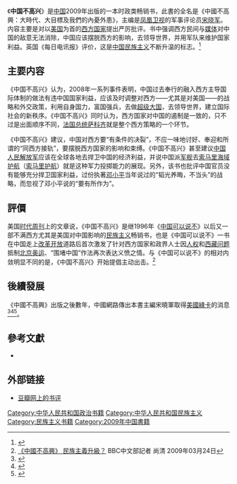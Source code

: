 {{Infobox Book 
| name                 = 中国不高兴：大时代、大目标及我们的内忧外患
| image                = [[File:Unhappy_China.jpg|200px]]
| caption              =封面
| author               = [[宋晓军|宋晓军]]，[[王小东|王小东]]，[[黄纪苏|黄纪苏]]，[[宋强|宋强]]，[[刘仰|刘仰]]
| illustrator          =
| cover_artist         = 
| country              = {{flagicon|PRC}} [[中华人民共和国|中华人民共和国]]
| language             = [[简体中文|简体中文]]
| series               = 
| subject              = [[政治|政治]]
| publisher            = [[江苏人民出版社|江苏人民出版社]]
| release_date         = 2009年2月
| media_type           = [[平装本|平装本]]
| pages                = 295页
| format               = 16开
| isbn                 = ISBN 978-7-214-05606-1
| oclc                 = 
}}
《'''中国不高兴'''》是[[中国|中国]]2009年出版的一本时政类畅销书，此書的全名是《中國不高興：大時代、大目標及我們的內憂外患》，主编是[[凤凰卫视|凤凰卫视]]的军事评论员[[宋晓军|宋晓军]]。内容主要是对以[[美国|美国]]为首的[[西方国家|西方国家]]提出严厉批评。书中强调西方民间与[[新聞媒體|媒体]]对中国的敌意无法消除，中国应该摆脱西方的影响，去领导世界，并用军队来维护国家利益。英国《每日电讯报》评价，这是[[中国民族主义|中国民族主义]]不断升温的标志。<ref>{{cite web|url=http://www.nanfangdaily.com.cn/nfzm/200904020118.asp|title=中国不高兴》引发的高兴与不高兴|work=南方周末|date=2009-04-02|accessdate=2010-02-19|archive-url=https://web.archive.org/web/20090411024722/http://www.nanfangdaily.com.cn/nfzm/200904020118.asp|archive-date=2009-04-11|dead-url=no}}</ref>

==主要内容==
《中国不高兴》认为，2008年一系列事件表明，中国过去奉行的融入西方主导国际体制的做法有违中国国家利益，应该及时调整对西方——尤其是对美国——的战略和外交政策，利用自身国力，富国强兵，去做[[超级大国|超级大国]]，去领导世界，建立国际社会的新秩序。《中国不高兴》同时认为，西方国家对中国的遏制是一致的，只不过是出面顺序不同，[[法国总统|法国总统]][[萨科齐|萨科齐]]就是整个西方策略的一个环节。

《中国不高兴》建议，中国对西方要“有条件的决裂”，不应一味地讨好、奉迎和所谓的“同西方接轨”，要摆脱西方国家的影响和束缚。《中国不高兴》甚至建议[[中国人民解放军|中国人民解放军]]应该在全球各地去捍卫中国的经济利益，并说中国派[[军舰|军舰]]去[[索马里|索马里]][[亚丁湾|海域]][[護航|护航]]（[[中国人民解放军海军索马里护航行动|索马里护航]]）就是这种军力投掷能力的展现。另外，该书也批评中国官员没有能够充分捍卫国家利益，过份执著[[邓小平|邓小平]]当年说过的“韬光养晦，不当头”的战略，而忽视了邓小平说的“要有所作为”。

==評價==
美国[[时代周刊|时代周刊]]上的文章说，《中国不高兴》是继1996年《[[中国可以说不|中国可以说不]]》以后又一部不满西方尤其是美国对中国影响的[[民族主义|民族主义]]畅销书，也是《中国可以说不》一书在中国走上[[改革开放|改革开放]]道路后首次激发了针对西方国家和政界人士因[[人权|人权]]和[[西藏问题|西藏问题]]抵制[[北京奥运|北京奥运]]、“围堵中国”作法再次表达义愤之情。与《中国可以说不》的相对内敛明显不同的是，《中国不高兴》开始提倡主动出击。<ref>[http://news.bbc.co.uk/chinese/trad/hi/newsid_7960000/newsid_7961800/7961818.stm 《中國不高興》 民族主義升級？] {{Wayback|url=http://news.bbc.co.uk/chinese/trad/hi/newsid_7960000/newsid_7961800/7961818.stm |date=20090328134127 }}BBC中文部記者 尚清 2009年03月24日</ref>

==後續發展==
《中國不高興》出版之後數年，中國網路傳出本書主編宋曉軍取得[[美國綠卡|美國綠卡]]的消息<ref>{{Cite web |url=http://www.boxun.com/news/gb/pubvp/2012/09/201209041301.shtml#.VtK5PuYnLN0 |title=转贴《中国不高兴》作者发财之后立即移民美国 |access-date=2016-02-28 |archive-url=https://web.archive.org/web/20160304144255/http://www.boxun.com/news/gb/pubvp/2012/09/201209041301.shtml#.VtK5PuYnLN0 |archive-date=2016-03-04 |dead-url=no }}</ref><ref>{{Cite web |url=http://www.open.com.hk/content.php?id=2665#.VtK58OYnLN0 |title=反美鬥士移民美國 |access-date=2016-02-28 |archive-url=https://web.archive.org/web/20160305174755/http://www.open.com.hk/content.php?id=2665#.VtK58OYnLN0 |archive-date=2016-03-05 |dead-url=no }}</ref><ref>{{Cite web |url=http://hk.on.cc/cn/bkn/cnt/commentary/20160806/bkncn-20160806000413170-0806_05411_001.html |title=思想看中國：中國左派文人的營利模式 - 東網即時 |access-date=2018-03-09 |archive-url=https://web.archive.org/web/20180310010124/http://hk.on.cc/cn/bkn/cnt/commentary/20160806/bkncn-20160806000413170-0806_05411_001.html |archive-date=2018-03-10 |dead-url=no }}</ref>。

== 參考文獻 ==
{{Reflist|2}}
* {{cite news | author=杜林 | title=中国左派畅销书鼓动民族主义情绪 | date=Mar 26, 2009 | publisher=VOA | url=http://www.voanews.com/chinese/w2009-03-26-voa67.cfm | work= | pages= | accessdate=2009-03-27 | language= | archive-date=2009-05-03 | archive-url=https://web.archive.org/web/20090503075012/http://www.voanews.com/chinese/w2009-03-26-voa67.cfm | dead-url=no }}
{{VOA}}

== 外部链接 ==
* [https://web.archive.org/web/20090404035613/http://www.douban.com/subject/3577218/ 豆瓣网上的书评]

[[Category:中华人民共和国政治书籍|Category:中华人民共和国政治书籍]]
[[Category:中华人民共和国民族主义|Category:中华人民共和国民族主义]]
[[Category:民族主义书籍|Category:民族主义书籍]]
[[Category:2009年中国書籍|Category:2009年中国書籍]]